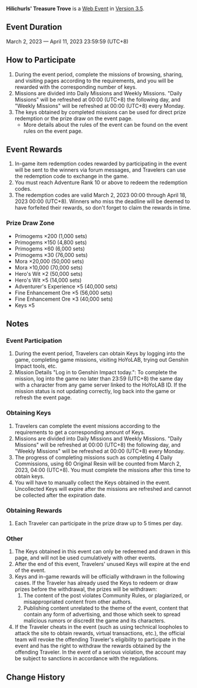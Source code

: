 {{Event
|name              = Hilichurls' Treasure Trove
|image             = Hilichurls' Treasure Trove.png
|type              = Web
|time_known        = yes
|time_start        = 2023-03-02 12:00
|time_start_offset = GMT+8
|time_end          = 2023-04-11 23:59
|time_end_offset   = GMT+8
|link3             = https://act.hoyolab.com/puzzle/bbs/pz_xfGGus1Dj6/index.html
}}
{{Description|Olah! Hello, Travelers~<br />The "Hilichurls' Treasure Trove" limited-time web event has officially launched! Take part to obtain Primogems, Mora, an event-exclusive avatar frame, and other rewards~}}
'''Hilichurls' Treasure Trove''' is a [[Web Event]] in [[Version 3.5]].

==Event Duration==
March 2, 2023 — April 11, 2023 23:59:59 (UTC+8)

==How to Participate==
# During the event period, complete the missions of browsing, sharing, and visiting pages according to the requirements, and you will be rewarded with the corresponding number of keys.
# Missions are divided into Daily Missions and Weekly Missions. "Daily Missions" will be refreshed at 00:00 (UTC+8) the following day, and "Weekly Missions" will be refreshed at 00:00 (UTC+8) every Monday.
# The keys obtained by completed missions can be used for direct prize redemption or the prize draw on the event page.
#* More details about the rules of the event can be found on the event rules on the event page.

==Event Rewards==
# In-game item redemption codes rewarded by participating in the event will be sent to the winners via forum messages, and Travelers can use the redemption code to exchange in the game.
# You must reach Adventure Rank 10 or above to redeem the redemption codes.
# The redemption codes are valid March 2, 2023 00:00 through April 18, 2023 00:00 (UTC+8). Winners who miss the deadline will be deemed to have forfeited their rewards, so don't forget to claim the rewards in time.

===Prize Draw Zone===
* Primogems ×200 (1,000 sets)
* Primogems ×150 (4,800 sets)
* Primogems ×60 (6,000 sets)
* Primogems ×30 (76,000 sets)
* Mora ×20,000 (50,000 sets)
* Mora ×10,000 (70,000 sets)
* Hero's Wit ×2 (50,000 sets)
* Hero's Wit ×5 (14,000 sets)
* Adventurer's Experience ×5 (40,000 sets)
* Fine Enhancement Ore ×5 (56,000 sets)
* Fine Enhancement Ore ×3 (40,000 sets)
* Keys ×5

==Notes==
===Event Participation===
# During the event period, Travelers can obtain Keys by logging into the game, completing game missions, visiting HoYoLAB, trying out Genshin Impact tools, etc.
# Mission Details "Log in to Genshin Impact today.": To complete the mission, log into the game no later than 23:59 (UTC+8) the same day with a character from any game server linked to the HoYoLAB ID. If the mission status is not updating correctly, log back into the game or refresh the event page.

===Obtaining Keys===
# Travelers can complete the event missions according to the requirements to get a corresponding amount of Keys.
# Missions are divided into Daily Missions and Weekly Missions. "Daily Missions" will be refreshed at 00:00 (UTC+8) the following day, and "Weekly Missions" will be refreshed at 00:00 (UTC+8) every Monday.
# The progress of completing missions such as completing 4 Daily Commissions, using 60 Original Resin will be counted from March 2, 2023, 04:00 (UTC+8). You must complete the missions after this time to obtain keys.
# You will have to manually collect the Keys obtained in the event. Uncollected Keys will expire after the missions are refreshed and cannot be collected after the expiration date.

===Obtaining Rewards===
# Each Traveler can participate in the prize draw up to 5 times per day.

===Other===
# The Keys obtained in this event can only be redeemed and drawn in this page, and will not be used cumulatively with other events.
# After the end of this event, Travelers' unused Keys will expire at the end of the event.
# Keys and in-game rewards will be officially withdrawn in the following cases. If the Traveler has already used the Keys to redeem or draw prizes before the withdrawal, the prizes will be withdrawn:
## The content of the post violates Community Rules, or plagiarized, or misappropriated content from other authors.
## Publishing content unrelated to the theme of the event, content that contain any form of advertising, and those which seek to spread malicious rumors or discredit the game and its characters.
# If the Traveler cheats in the event (such as using technical loopholes to attack the site to obtain rewards, virtual transactions, etc.), the official team will revoke the offending Traveler's eligibility to participate in the event and has the right to withdraw the rewards obtained by the offending Traveler. In the event of a serious violation, the account may be subject to sanctions in accordance with the regulations.

==Change History==
{{Change History|3.5}}